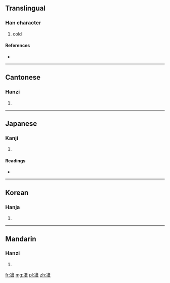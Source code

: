 ==Translingual==

===Han character===
{{Han char|rn=15|rad=冫|as=10|sn=12|four=3816<sub>7</sub>|canj=戈一人戈口 (IMOIR)}}

# cold

====References====
* {{Han ref|kx=0133.140|dkj=01688|dj=0297.220|hdz=10300.070|uh=51D4|ud=20948|bh=D861|bd=55393}}

----

==Cantonese==

===Hanzi===
{{yue-hanzi|jyut=|y=chong1}}

# {{defn|lang=yue|sort=冫10}}

----

==Japanese==

===Kanji===
{{ja-kanji|grade=|rs=冫10}}

# {{defn|lang=ja|sort=冫10}}

====Readings====
* {{ja-readings|on=[[さう]] (sau), [[しゃう]] (shau)|kun=[[さむい]] (samui), [[ひややかなさま]] (hiyayakanasama)}}

----

==Korean==

===Hanja===
{{ko-hanja|hangeul=창|rv=chang|mr=ch'ang}}

# {{defn|lang=ko|sort=冫10}}

----

==Mandarin==

===Hanzi===
{{cmn-hanzi|pin=[[cāng]] ([[cang1]])|wg=ts'ang<sup>1</sup>}}

# {{defn|lang=cmn|sort=冫10}}

[[fr:凔]]
[[mg:凔]]
[[pl:凔]]
[[zh:凔]]